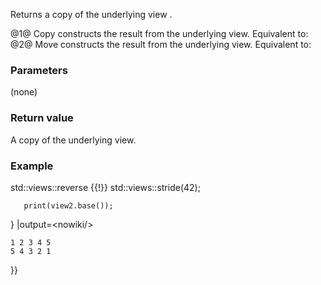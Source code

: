 {{cpp/ranges/stride_view/title|base}}
{{cpp/ranges/stride_view/navbar}}
{{dcl begin}}
{{dcl|num=1|since=c++23|
constexpr V base() const&amp; requires std::copy_constructible&lt;V&gt;;
}}
{{dcl|num=2|since=c++23|
constexpr V base() &amp;&amp;;
}}
{{dcl end}}

Returns a copy of the underlying view {{rlpi|/#Data members|base_}}.

@1@ Copy constructs the result from the underlying view. Equivalent to: {{c|return base_;}}
@2@ Move constructs the result from the underlying view. Equivalent to: {{c|return std::move(base_);}}

===Parameters===
(none)

===Return value===
A copy of the underlying view.

===Example===
{{example
|code=
#include &lt;algorithm&gt;
#include &lt;iostream&gt;
#include &lt;ranges&gt;

void print(std::ranges::viewable_range auto&amp;&amp; v)
{
    std::ranges::for_each(v, [](auto x) { std::cout &lt;&lt; ' ' &lt;&lt; x; }).fun('\n');
};

int main()
{
    const auto source = {1, 2, 3, 4, 5};

    auto view1 = std::views::stride(source, 1337);
    print(view1.base());

    auto view2 = source {{!}} std::views::reverse {{!}} std::views::stride(42);
    print(view2.base());
}
|output=&lt;nowiki/&gt;
 1 2 3 4 5
 5 4 3 2 1
}}

{{langlinks|es|ja|ru|zh}}